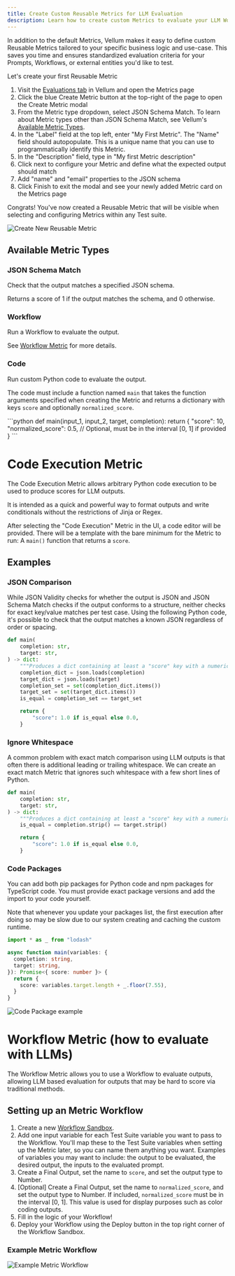 ```yaml
---
title: Create Custom Reusable Metrics for LLM Evaluation
description: Learn how to create custom Metrics to evaluate your LLM Workflows with ease. Catch edge-cases, prevent regressions, and ship AI features faster with more confidence!
---
```


In addition to the default Metrics, Vellum makes it easy to define custom Reusable Metrics tailored to your specific business logic and use-case.
This saves you time and ensures standardized evaluation criteria for your Prompts, Workflows, or external entities you'd like to test.

Let's create your first Reusable Metric

1. Visit the [Evaluations tab](https://app.vellum.ai/evaluations) in Vellum and open the Metrics page
2. Click the blue Create Metric button at the top-right of the page to open the Create Metric modal
3. From the Metric type dropdown, select JSON Schema Match. To learn about Metric types other than JSON Schema Match, see Vellum's [Available Metric Types](#available-metric-types).
4. In the "Label" field at the top left, enter "My First Metric". The "Name" field should autopopulate. This is a unique name that you can use to programmatically identify this Metric.
5. In the "Description" field, type in "My first Metric description"
6. Click next to configure your Metric and define what the expected output should match
7. Add "name" and "email" properties to the JSON schema
8. Click Finish to exit the modal and see your newly added Metric card on the Metrics page

Congrats! You've now created a Reusable Metric that will be visible when selecting and configuring Metrics within any Test suite.

![Create New Reusable Metric](https://storage.googleapis.com/vellum-public/help-docs/quantitatively-evaluating-outputs/metric-creation.png)

## Available Metric Types

### JSON Schema Match

Check that the output matches a specified JSON schema.

Returns a score of 1 if the output matches the schema, and 0 otherwise.

### Workflow

Run a Workflow to evaluate the output.

See [Workflow Metric](/help-center/evaluation/workflow-evaluation-metric) for more details.

### Code

Run custom Python code to evaluate the output.

The code must include a function named `main` that takes the function arguments specified when creating the Metric and returns a dictionary with keys `score` and optionally `normalized_score`.

<CodeBlock title="Example">
```python
def main(input_1, input_2, target, completion):
    return {
        "score": 10,
        "normalized_score": 0.5,  // Optional, must be in the interval [0, 1] if provided
    }
```
</CodeBlock>

# Code Execution Metric

The Code Execution Metric allows arbitrary Python code execution to be used to produce scores for LLM outputs.

It is intended as a quick and powerful way to format outputs and write conditionals without the restrictions of Jinja or Regex.

After selecting the "Code Execution" Metric in the UI, a code editor will be provided.
There will be a template with the bare minimum for the Metric to run: A `main()` function that returns a `score`.

## Examples

### JSON Comparison

While JSON Validity checks for whether the output is JSON and JSON Schema Match checks if the output conforms to a structure,
neither checks for exact key/value matches per test case. Using the following Python code,
it's possible to check that the output matches a known JSON regardless of order or spacing.

```python
def main(
    completion: str,
    target: str,
) -> dict:
    """Produces a dict containing at least a "score" key with a numerical value."""
    completion_dict = json.loads(completion)
    target_dict = json.loads(target)
    completion_set = set(completion_dict.items())
    target_set = set(target_dict.items())
    is_equal = completion_set == target_set

    return {
        "score": 1.0 if is_equal else 0.0,
    }
```

### Ignore Whitespace

A common problem with exact match comparison using LLM outputs is that often there is additional leading or trailing whitespace.
We can create an exact match Metric that ignores such whitespace with a few short lines of Python.

```python
def main(
    completion: str,
    target: str,
) -> dict:
    """Produces a dict containing at least a "score" key with a numerical value."""
    is_equal = completion.strip() == target.strip()

    return {
        "score": 1.0 if is_equal else 0.0,
    }
```

### Code Packages
You can add both pip packages for Python code and npm packages for TypeScript code. You must provide exact package versions and add the import to your code yourself.

Note that whenever you update your packages list, the first execution after doing so may be slow due to our system creating and caching the custom runtime.
```typescript
import * as _ from "lodash"

async function main(variables: {
  completion: string,
  target: string,
}): Promise<{ score: number }> {
  return {
    score: variables.target.length + _.floor(7.55),
  }
}
```

![Code Package example](https://storage.googleapis.com/vellum-public/help-docs/help-code-package-eval.png)

# Workflow Metric (how to evaluate with LLMs)

The Workflow Metric allows you to use a Workflow to evaluate outputs, allowing LLM based evaluation for outputs that may be hard to score via traditional methods.

## Setting up an Metric Workflow

1. Create a new [Workflow Sandbox](https://app.vellum.ai/workflow-sandboxes).
2. Add one input variable for each Test Suite variable you want to pass to the Workflow.
You'll map these to the Test Suite variables when setting up the Metric later, so you can name them anything you want.
Examples of variables you may want to include: the output to be evaluated,  the desired output, the inputs to the evaluated prompt.
3. Create a Final Output, set the name to `score`, and set the output type to Number.
4. [Optional] Create a Final Output, set the name to `normalized_score`, and set the output type to Number. If included, `normalized_score` must be in the interval [0, 1]. This value is used for display purposes such as color coding outputs.
5. Fill in the logic of your Workflow!
6. Deploy your Workflow using the Deploy button in the top right corner of the Workflow Sandbox.

### Example Metric Workflow

![Example Metric Workflow](https://storage.googleapis.com/vellum-public/help-docs/example_evaluator_workflow.png)